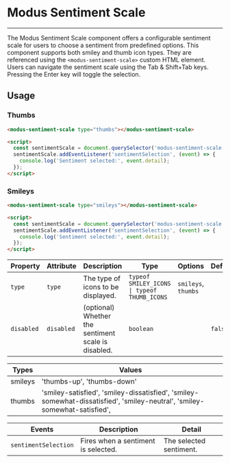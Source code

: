 # Modus Sentiment Scale

---

The Modus Sentiment Scale component offers a configurable sentiment scale for users to choose a sentiment from predefined options. This component supports both smiley and thumb icon types. They are referenced using the `<modus-sentiment-scale>` custom HTML element. Users can navigate the sentiment scale using the Tab & Shift+Tab keys. Pressing the Enter key will toggle the selection.

## Usage
### Thumbs
<modus-sentiment-scale type="thumbs"></modus-sentiment-scale>
```html
<modus-sentiment-scale type="thumbs"></modus-sentiment-scale>

<script>
  const sentimentScale = document.querySelector('modus-sentiment-scale');
  sentimentScale.addEventListener('sentimentSelection', (event) => {
    console.log('Sentiment selected:', event.detail);
  });
</script>
```
### Smileys
<modus-sentiment-scale type="smileys"></modus-sentiment-scale>
```html
<modus-sentiment-scale type="smileys"></modus-sentiment-scale>

<script>
  const sentimentScale = document.querySelector('modus-sentiment-scale');
  sentimentScale.addEventListener('sentimentSelection', (event) => {
    console.log('Sentiment selected:', event.detail);
  });
</script>
```

| Property     | Attribute   | Description                                     | Type                                                  | Options                    | Default   | Required |
| ------------ | ----------- | ----------------------------------------------- | ----------------------------------------------------- | -------------------------- | --------- | -------- |
| `type`  | `type` | The type of icons to be displayed.               | `typeof SMILEY_ICONS \| typeof THUMB_ICONS`            | `smileys`, `thumbs` |           | Yes      |
| `disabled`   | `disabled`   | (optional) Whether the sentiment scale is disabled. | `boolean`                                            |                           | `false`   |          |

| Types               | Values                                 |
| -------------------- | ------------------------------------------- |
| smileys | 'thumbs-up', 'thumbs-down'    |
| thumbs | 'smiley-satisfied', 'smiley-dissatisfied', 'smiley-somewhat-dissatisfied', 'smiley-neutral', 'smiley-somewhat-satisfied',    |

| Events               | Description                                 | Detail                    |
| -------------------- | ------------------------------------------- | ------------------------- |
| `sentimentSelection` | Fires when a sentiment is selected.         | The selected sentiment.   |
